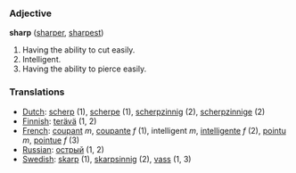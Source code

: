 === Adjective ===

'''sharp''' ([[sharper]], [[sharpest]])

#Having the ability to cut easily.
#Intelligent.
#Having the ability to pierce easily.

=== Translations ===
*[[Dutch]]: [[scherp]] (1), [[scherpe]] (1), [[scherpzinnig]] (2), [[scherpzinnige]] (2)
*[[Finnish]]: [[terävä]] (1, 2)
*[[French]]: [[coupant]] ''m'', [[coupante]] ''f'' (1), intelligent ''m'', [[intelligente]] ''f'' (2), [[pointu]] ''m'', [[pointue]] ''f'' (3)
*[[Russian]]: [[острый]] (1, 2)
*[[Swedish]]: [[skarp]] (1), [[skarpsinnig]] (2), [[vass]] (1, 3)